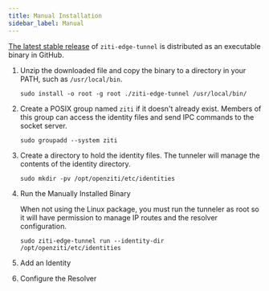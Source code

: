 ```yaml
---
title: Manual Installation
sidebar_label: Manual
---
```



[The latest stable release](https://github.com/openziti/ziti-tunnel-sdk-c/releases/latest/) of `ziti-edge-tunnel` is
distributed as an executable binary in GitHub.


1. Unzip the downloaded file and copy the binary to a directory in your PATH, such as `/usr/local/bin`.

    ```text
    sudo install -o root -g root ./ziti-edge-tunnel /usr/local/bin/
    ```

1. Create a POSIX group named `ziti` if it doesn't already exist. Members of this group can access the identity files and send IPC commands to the socket server.

    ```text
    sudo groupadd --system ziti
    ```

1. Create a directory to hold the identity files. The tunneler will manage the contents of the identity directory.

    ```text
    sudo mkdir -pv /opt/openziti/etc/identities
    ```

1. Run the Manually Installed Binary

    When not using the Linux package, you must run the tunneler as root so it will have permission to manage IP routes and the resolver configuration.

    ```text
    sudo ziti-edge-tunnel run --identity-dir /opt/openziti/etc/identities
    ```

1. Add an Identity

    <LinuxAddIdentities/>

1. Configure the Resolver

    <LinuxResolverConfig/>
